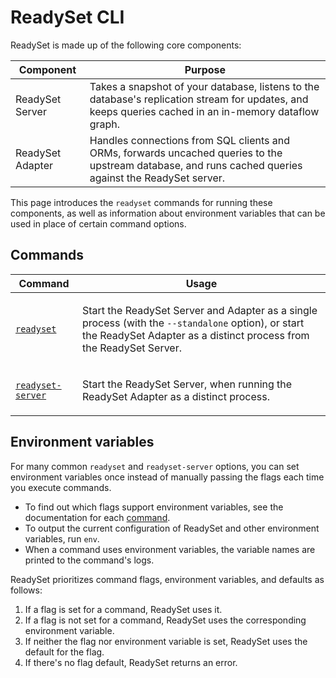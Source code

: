 
# ReadySet CLI

ReadySet is made up of the following core components:

| Component | Purpose |
|-----------|---------|
| ReadySet Server | Takes a snapshot of your database, listens to the database's replication stream for updates, and keeps queries cached in an in-memory dataflow graph. |
| ReadySet Adapter | Handles connections from SQL clients and ORMs, forwards uncached queries to the upstream database, and runs cached queries against the ReadySet server.

This page introduces the `readyset` commands for running these components, as well as information about environment variables that can be used in place of certain command options.

## Commands

Command | Usage
--------|----
[`readyset`](/reference/cli/readyset) | <p>Start the ReadySet Server and Adapter as a single process (with the `--standalone` option), or start the ReadySet Adapter as a distinct process from the ReadySet Server.</p>
[`readyset-server`](/reference/cli/readyset-server) | <p>Start the ReadySet Server, when running the ReadySet Adapter as a distinct process.</p>

## Environment variables

For many common `readyset` and `readyset-server` options, you can set environment variables once instead of manually passing the flags each time you execute commands.

- To find out which flags support environment variables, see the documentation for each [command](#commands).
- To output the current configuration of ReadySet and other environment variables, run `env`.
- When a command uses environment variables, the variable names are printed to the command's logs.

ReadySet prioritizes command flags, environment variables, and defaults as follows:

1. If a flag is set for a command, ReadySet uses it.
2. If a flag is not set for a command, ReadySet uses the corresponding environment variable.
3. If neither the flag nor environment variable is set, ReadySet uses the default for the flag.
4. If there's no flag default, ReadySet returns an error.